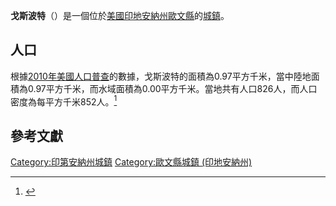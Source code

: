 {{noteTA
|G1=USState
|G2=地名
|G3=Unit
}}
{{Infobox settlement
|name            = 戈斯波特
|native_name = Gosport
|settlement_type          = [[鎮|城鎮]]
|image_skyline            = Gosport.jpg
|imagesize                = 250px
|image_map                = Owen County Indiana Incorporated and Unincorporated areas Gosport Highlighted 1828440.svg
|mapsize                  = 250px
|subdivision_type         = [[世界政區索引|國家]]
|subdivision_type1        = [[美国州份|州份]]
|subdivision_type2        = [[印地安納州行政區劃|縣]]
|subdivision_name         = [[美国|美国]]
|subdivision_name1        = [[印地安納州|印地安納州]]
|subdivision_name2        = [[歐文縣_(印地安納州)|歐文縣]]
|elevation_ft             = 696
|elevation_m              = 212
|timezone                 = [[北美东部时区|CST]]
|area_total_km2           = 0.97
|area_land_km2            = 0.97
|area_water_km2           = 0.00
|area_total_sq_mi         = 
|area_land_sq_mi          = 
|area_water_sq_mi         = 
|population_as_of         = [[2010年美國人口普查|2010]]
|population_footnotes     = 
|population_total         = 826
|population_density_km2   = auto
|population_density_sq_mi = auto
|utc_offset               = -5
|coordinates              = {{coord|39|20|59|N|86|39|56|W|display=inline,title}}
| coor_pinpoint           = 
| coordinates_footnotes   = 
|timezone_DST             = EDT
|utc_offset_DST           = -4
|postal_code_type         = [[美國郵區編號|郵區編號]]
|postal_code              = 47233
|area_code                = {{link-en|电话区号812|Area code 812|812}}
|blank_name = [[地名信息系统|GNIS ID]]
|blank_info = 435238<ref name="GNIS">{{cite gnis|435238|Gosport}}</ref>
}}
'''戈斯波特'''（{{lang-en|Gosport}}）是一個位於[[美國|美國]][[印地安納州|印地安納州]][[歐文縣_(印地安納州)|歐文縣]]的[[鎮|城鎮]]。

== 人口 ==
根據[[2010年美國人口普查|2010年美國人口普查]]的數據，戈斯波特的面積為0.97平方千米，當中陸地面積為0.97平方千米，而水域面積為0.00平方千米。當地共有人口826人，而人口密度為每平方千米852人。<ref name="GR8">{{cite web|url=http://factfinder2.census.gov|publisher=[[美国人口调查局|美国人口调查局]]|accessdate=2011-05-14|title=American FactFinder|archive-date=2013-09-11|archive-url=https://web.archive.org/web/20130911234518/http://factfinder2.census.gov/|dead-url=no}}</ref>

== 參考文獻 ==
{{reflist}}
{{歐文縣 (印地安納州)}}
{{Indiana-geo-stub}}
{{DEFAULTSORT:Gosport, Indiana}}
[[Category:印第安納州城鎮|Category:印第安納州城鎮]]
[[Category:歐文縣城鎮_(印地安納州)|Category:歐文縣城鎮 (印地安納州)]]
